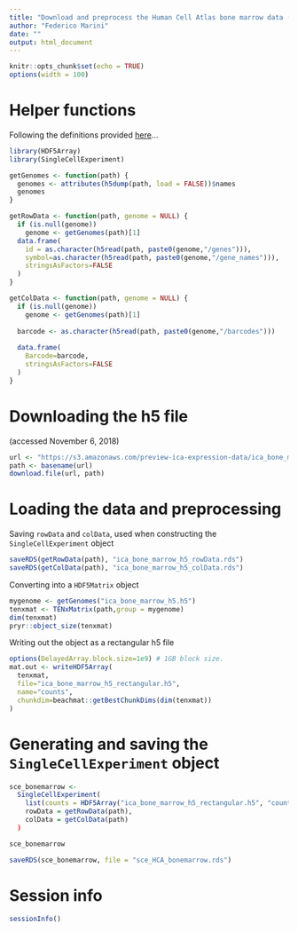 ```yaml
---
title: "Download and preprocess the Human Cell Atlas bone marrow data (Census of Immune Cells)"
author: "Federico Marini"
date: ""
output: html_document
---
```


```r
knitr::opts_chunk$set(echo = TRUE)
options(width = 100)
```

# Helper functions

Following the definitions provided [here](https://support.10xgenomics.com/single-cell-gene-expression/software/pipelines/latest/advanced/h5_matrices)...

```r
library(HDF5Array)
library(SingleCellExperiment)

getGenomes <- function(path) {
  genomes <- attributes(h5dump(path, load = FALSE))$names
  genomes
}

getRowData <- function(path, genome = NULL) {
  if (is.null(genome)) 
    genome <- getGenomes(path)[1]
  data.frame(
    id = as.character(h5read(path, paste0(genome,"/genes"))),
    symbol=as.character(h5read(path, paste0(genome,"/gene_names"))),
    stringsAsFactors=FALSE
  )
}

getColData <- function(path, genome = NULL) {
  if (is.null(genome)) 
    genome <- getGenomes(path)[1]
  
  barcode <- as.character(h5read(path, paste0(genome,"/barcodes")))
  
  data.frame(
    Barcode=barcode,
    stringsAsFactors=FALSE
  )
}
```

# Downloading the h5 file

(accessed November 6, 2018)

```r
url <- "https://s3.amazonaws.com/preview-ica-expression-data/ica_bone_marrow_h5.h5"
path <- basename(url)
download.file(url, path)
```

# Loading the data and preprocessing

Saving `rowData` and `colData`, used when constructing the `SingleCellExperiment` object

```r
saveRDS(getRowData(path), "ica_bone_marrow_h5_rowData.rds")
saveRDS(getColData(path), "ica_bone_marrow_h5_colData.rds")
```

Converting into a `HDF5Matrix` object

```r
mygenome <- getGenomes("ica_bone_marrow_h5.h5")
tenxmat <- TENxMatrix(path,group = mygenome)
dim(tenxmat)
pryr::object_size(tenxmat)
```

Writing out the object as a rectangular h5 file

```r
options(DelayedArray.block.size=1e9) # 1GB block size.
mat.out <- writeHDF5Array(
  tenxmat,
  file="ica_bone_marrow_h5_rectangular.h5",
  name="counts",
  chunkdim=beachmat::getBestChunkDims(dim(tenxmat))
)
```

# Generating and saving the `SingleCellExperiment` object

```r
sce_bonemarrow <- 
  SingleCellExperiment(
    list(counts = HDF5Array("ica_bone_marrow_h5_rectangular.h5", "counts"))), 
    rowData = getRowData(path), 
    colData = getColData(path)
  )

sce_bonemarrow

saveRDS(sce_bonemarrow, file = "sce_HCA_bonemarrow.rds")
```

# Session info

```r
sessionInfo()
```

